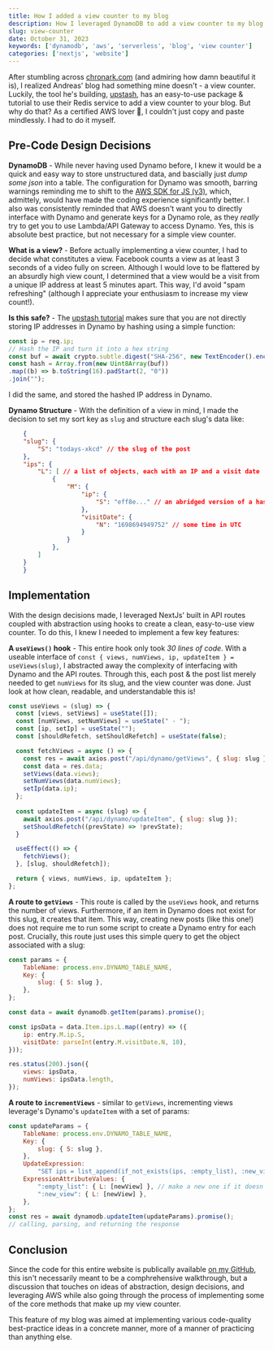 ```yaml
---
title: How I added a view counter to my blog
description: How I leveraged DynamoDB to add a view counter to my blog
slug: view-counter
date: October 31, 2023
keywords: ['dynamodb', 'aws', 'serverless', 'blog', 'view counter']
categories: ['nextjs', 'website']
---
```


After stumbling across [chronark.com](https://chronark.com) (and admiring how damn beautiful it is), 
I realized Andreas' blog had something mine doesn't - a view counter. Luckily, the tool he's building, 
[upstash](https://upstash.com/), has an easy-to-use package & tutorial to use their Redis
service to add a view counter to your blog. But why do that? As a certified AWS lover 🫶, I couldn't just 
copy and paste mindlessly. I had to do it myself.

## Pre-Code Design Decisions

**DynamoDB** - While never having used Dynamo before, I knew it would be a quick and easy way to store unstructured data, 
and bascially just _dump some json_ into a table. The configuration for Dynamo was smooth, barring warnings reminding me to shift to the 
[AWS SDK for JS (v3)](https://a.co/7PzMCcy), which, admittely, would have made the coding experience significantly
better. I also was consistently reminded that AWS doesn't want you to directly interface with Dynamo and generate keys for a Dynamo 
role, as they _really_ try to get you to use Lambda/API Gateway to access Dynamo. Yes, this is absolute best practice, but not necessary 
for a simple view counter.

**What is a view?** - Before actually implementing a view counter, I had to decide what constitutes a view. Facebook 
counts a view as at least 3 seconds of a video fully on screen. Although I would love to be flattered by an absurdly high view count, 
I determined that a view would be a visit from a unique IP address at least 5 minutes apart. This way, I'd avoid "spam refreshing" 
(although I appreciate your enthusiasm to increase my view count!).

**Is this safe?** - The [upstash tutorial](https://upstash.com/blog/nextjs13-approuter-view-counter) makes sure that you are not directly storing 
IP addresses in Dynamo by hashing using a simple function: 
```js
const ip = req.ip;
// Hash the IP and turn it into a hex string
const buf = await crypto.subtle.digest("SHA-256", new TextEncoder().encode(ip));
const hash = Array.from(new Uint8Array(buf))
.map((b) => b.toString(16).padStart(2, "0"))
.join("");
```
I did the same, and stored the hashed IP address in Dynamo.

**Dynamo Structure** - With the definition of a view in mind, I made the decision to set my sort key as `slug` and 
structure each slug's data like:
```json
    {
    "slug": {
        "S": "todays-xkcd" // the slug of the post
    },
    "ips": {
        "L": [ // a list of objects, each with an IP and a visit date
            {
                "M": {
                    "ip": {
                        "S": "eff8e..." // an abridged version of a hashed IP
                    },
                    "visitDate": {
                        "N": "1698694949752" // some time in UTC
                    }
                }
            },
        ]
    }
    }
```

## Implementation 

With the design decisions made, I leveraged NextJs' built in API routes coupled with abstraction using hooks
to create a clean, easy-to-use view counter. To do this, I knew I needed to implement a few key features:

**A `useViews()` hook** - This entire hook only took _30 lines of code_. With a useable interface
of `const { views, numViews, ip, updateItem } = useViews(slug)`, I abstracted away the complexity of 
interfacing with Dynamo and the API routes. Through this, each post & the post list merely needed to 
get `numViews` for its slug, and the view counter was done. Just look at how clean, readable, and understandable this is!
```js
const useViews = (slug) => {
  const [views, setViews] = useState([]);
  const [numViews, setNumViews] = useState(" - ");
  const [ip, setIp] = useState("");
  const [shouldRefetch, setShouldRefetch] = useState(false);

  const fetchViews = async () => {
    const res = await axios.post("/api/dynamo/getViews", { slug: slug });
    const data = res.data;
    setViews(data.views);
    setNumViews(data.numViews);
    setIp(data.ip);
  };
  
  const updateItem = async (slug) => {
    await axios.post("/api/dynamo/updateItem", { slug: slug });
    setShouldRefetch((prevState) => !prevState);
  }

  useEffect(() => {
    fetchViews();
  }, [slug, shouldRefetch]);

  return { views, numViews, ip, updateItem };
};
```

**A route to `getViews`** - This route is called by the `useViews` hook, and returns the number of views.
Furthermore, if an item in Dynamo does not exist for this slug, it creates that item. This way, creating new
posts (like this one!) does not require me to run some script to create a Dynamo entry for each post. Crucially, this 
route just uses this simple query to get the object associated with a slug:
```js
const params = {
    TableName: process.env.DYNAMO_TABLE_NAME,
    Key: {
        slug: { S: slug },
    },
};

const data = await dynamodb.getItem(params).promise();

const ipsData = data.Item.ips.L.map((entry) => ({
    ip: entry.M.ip.S,
    visitDate: parseInt(entry.M.visitDate.N, 10),
}));

res.status(200).json({
    views: ipsData,
    numViews: ipsData.length,
});
```

**A route to `incrementViews`** - similar to `getViews`, incrementing views leverage's Dynamo's `updateItem` with a 
set of params: 
```js
const updateParams = {
    TableName: process.env.DYNAMO_TABLE_NAME,
    Key: {
        slug: { S: slug },
    },
    UpdateExpression:
        "SET ips = list_append(if_not_exists(ips, :empty_list), :new_view)",
    ExpressionAttributeValues: {
        ":empty_list": { L: [newView] }, // make a new one if it doesn't exist
        ":new_view": { L: [newView] },
    },
};
const res = await dynamodb.updateItem(updateParams).promise();
// calling, parsing, and returning the response
```

## Conclusion

Since the code for this entire website is publically available [on my GitHub](https://github.com/charliemeyer2000/website2), 
this isn't necessarily meant to be a comphrehensive walkthrough, but a discussion that touches on 
ideas of abstraction, design decisions, and leveraging AWS while also going through the process of implementing
some of the core methods that make up my view counter.

This feature of my blog was aimed at implementing various code-quality best-practice ideas in a concrete manner, 
more of a manner of practicing than anything else. 



